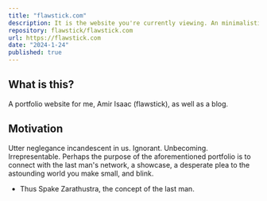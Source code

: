 ```yaml
---
title: "flawstick.com"
description: It is the website you're currently viewing. An minimalistic portfolio website.
repository: flawstick/flawstick.com
url: https://flawstick.com
date: "2024-1-24"
published: true
---
```


## What is this?

A portfolio website for me, Amir Isaac (flawstick), as well as a blog.

## Motivation

Utter neglegance incandescent in us. Ignorant. Unbecoming. Irrepresentable.
Perhaps the purpose of the aforementioned portfolio is to connect with the last man's
network, a showcase, a desperate plea to the astounding world you make small, and blink.
- Thus Spake Zarathustra, the concept of the last man.

